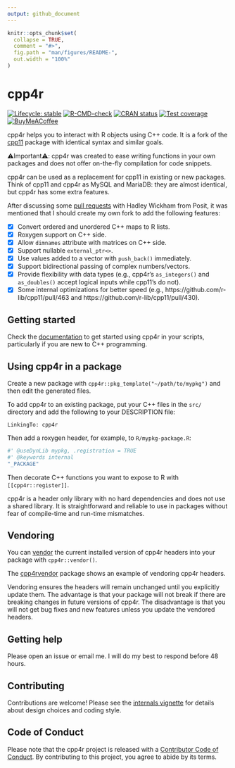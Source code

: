 ```yaml
---
output: github_document
---
```


<!-- README.md is generated from README.Rmd. Please edit that file -->

```r
knitr::opts_chunk$set(
  collapse = TRUE,
  comment = "#>",
  fig.path = "man/figures/README-",
  out.width = "100%"
)
```

# cpp4r

<!-- badges: start -->
[![Lifecycle: stable](https://img.shields.io/badge/lifecycle-stable-brightgreen.svg)](https://lifecycle.r-lib.org/articles/stages.html#stable)
[![R-CMD-check](https://github.com/pachadotdev/cpp4r/actions/workflows/R-CMD-check.yaml/badge.svg)](https://github.com/pachadotdev/cpp4r/actions/workflows/R-CMD-check.yaml)
[![CRAN status](https://www.r-pkg.org/badges/version/cpp4r)](https://CRAN.R-project.org/package=cpp4r)
[![Test coverage](https://raw.githubusercontent.com/pachadotdev/cpp4r/coverage/badges/coverage.svg)](https://github.com/pachadotdev/cpp4r/actions/workflows/test-coverage.yaml)
[![BuyMeACoffee](https://raw.githubusercontent.com/pachadotdev/buymeacoffee-badges/main/bmc-yellow.svg)](https://buymeacoffee.com/pacha)
<!-- badges: end -->

cpp4r helps you to interact with R objects using C++ code.
It is a fork of the [cpp11](https://cran.r-project.org/package=cpp11) package with identical syntax and similar goals.

⚠️Important⚠️: cpp4r was created to ease writing functions in your own packages and does not offer on-the-fly
compilation for code snippets.

cpp4r can be used as a replacement for cpp11 in existing or new packages. Think of cpp11 and cpp4r as MySQL and MariaDB:
they are almost identical, but cpp4r has some extra features.

After discussing some [pull requests](https://github.com/pachadotdev/cpp11/pulls/pachadotdev) with Hadley Wickham from
Posit, it was mentioned that I should create my own fork to add the following features:

- [x] Convert ordered and unordered C++ maps to R lists.
- [x] Roxygen support on C++ side.
- [x] Allow `dimnames` attribute with matrices on C++ side.
- [x] Support nullable `external_ptr<>`.
- [x] Use values added to a vector with `push_back()` immediately.
- [x] Support bidirectional passing of complex numbers/vectors.
- [x] Provide flexibility with data types (e.g., cpp4r's `as_integers()` and `as_doubles()` accept logical inputs while
  cpp11's do not).
- [x] Some internal optimizations for better speed (e.g., https://github.com/r-lib/cpp11/pull/463 and
  https://github.com/r-lib/cpp11/pull/430).

## Getting started

Check the [documentation](https://cpp4r.org/) to get started using cpp4r in your scripts, particularly if you are new to
C++ programming.

## Using cpp4r in a package

Create a new package with `cpp4r::pkg_template("~/path/to/mypkg")` and then edit the generated files.

To add cpp4r to an existing package, put your C++ files in the `src/` directory and add the following to your
DESCRIPTION file:

```
LinkingTo: cpp4r
```

Then add a roxygen header, for example, to `R/mypkg-package.R`:

```r
#' @useDynLib mypkg, .registration = TRUE
#' @keywords internal
"_PACKAGE"
```

Then decorate C++ functions you want to expose to R with `[[cpp4r::register]]`.

cpp4r is a header only library with no hard dependencies and does not use a shared library. It is straightforward and
reliable to use in packages without fear of compile-time and run-time mismatches.

## Vendoring

You can [vendor](https://cpp4r.org/articles/01-motivations.html) the current installed version of cpp4r headers into
your package with `cpp4r::vendor()`.

The [cpp4rvendor](https://github.com/pachadotdev/cpp4r/tree/main/cpp4rtest) package shows an example of vendoring cpp4r
headers.

Vendoring ensures the headers will remain unchanged until you explicitly update them. The advantage is that your package
will not break if there are breaking changes in future versions of cpp4r. The disadvantage is that you will not get bug
fixes and new features unless you update the vendored headers.

## Getting help

Please open an issue or email me. I will do my best to respond before 48 hours.

## Contributing

Contributions are welcome! Please see the [internals vignette](https://cpp4r.org/articles/15-internals.html) for details
about design choices and coding style.

## Code of Conduct

Please note that the cpp4r project is released with a
[Contributor Code of Conduct](https://cpp4r.org/CODE_OF_CONDUCT.html). By contributing to this project, you agree to
abide by its terms.
